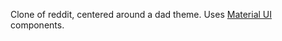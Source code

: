 Clone of reddit, centered around a dad theme. Uses [Material UI](https://material-ui.com) components.
